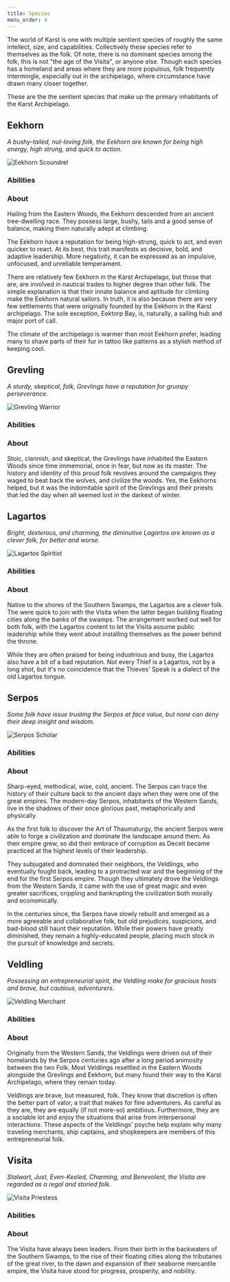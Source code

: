 ```yaml
---
title: Species
menu_order: 4
---
```



The world of Karst is one with multiple sentient species of roughly the same intellect, size, and capabilities. Collectively these species refer to themselves as the folk. Of note, there is no dominant species among the folk, this is not "the age of the Visita", or anyone else. Though each species has a homeland and areas where they are more populous, folk frequently intermingle, especially out in the archipelago, where circumstance have drawn many closer together.

These are the the sentient species that make up the primary inhabitants of the Karst Archipelago.

## Eekhorn

_A bushy-tailed, nut-loving folk, the Eekhorn are known for being high energy, high strung, and quick to action._

![Eekhorn Scoundrel](../../images/eekhorn-scoundrel.png)

### Abilities

<SpeciesAbilityDisplay species="Eekhorn" />

### About

Hailing from the Eastern Woods, the Eekhorn descended from an ancient tree-dwelling race. They possess large, bushy, tails and a good sense of balance, making them naturally adept at climbing.

The Eekhorn have a reputation for being high-strung, quick to act, and even quicker to react. At its best, this trait manifests as decisive, bold, and adaptive leadership. More negativity, it can be expressed as an impulsive, unfocused, and unreliable temperament.

There are relatively few Eekhorn in the Karst Archipelago, but those that are, are involved in nautical trades to higher degree than other folk. The simple explanation is that their innate balance and aptitude for climbing make the Eekhorn natural sailors. In truth, it is also because there are very few settlements that were originally founded by the Eekhorn in the Karst archipelago. The sole exception, Eektorp Bay, is, naturally, a sailing hub and major port of call.

The climate of the archipelago is warmer than most Eekhorn prefer, leading many to shave parts of their fur in tattoo like patterns as a stylish method of keeping cool.

## Grevling

_A sturdy, skeptical, folk, Grevlings have a reputation for grumpy perseverance._

![Grevling Warrior](../../images/grevling-warrior.png)

### Abilities

<SpeciesAbilityDisplay species="Grevling" />

### About

Stoic, clannish, and skeptical, the Grevlings have inhabited the Eastern Woods since time immemorial, once in fear, but now as its master. The history and identity of this proud folk revolves around the campaigns they waged to beat back the wolves, and civilize the woods. Yes, the Eekhorns helped, but it was the indomitable spirit of the Grevlings and their priests that led the day when all seemed lost in the darkest of winter.

## Lagartos

_Bright, dexterous, and charming, the diminutive Lagartos are known as a clever folk, for better and worse._

![Lagartos Spiritist](../../images/lagartos-spiritist.png)

### Abilities

<SpeciesAbilityDisplay species="Lagartos" />

### About

Native to the shores of the Southern Swamps, the Lagartos are a clever folk. The were quick to join with the Visita when the latter began building floating cities along the banks of the swamps. The arrangement worked out well for both folk, with the Lagartos content to let the Visita assume public leadership while they went about installing themselves as the power behind the throne.

While they are often praised for being industrious and busy, the Lagartos also have a bit of a bad reputation. Not every Thief is a Lagartos, not by a long shot, but it's no coincidence that the Thieves' Speak is a dialect of the old Lagartos tongue.

## Serpos

_Some folk have issue trusting the Serpos at face value, but none can deny their deep insight and wisdom._

![Serpos Scholar](../../images/serpos-scholar.png)

### Abilities

<SpeciesAbilityDisplay species="Serpos" />

### About

Sharp-eyed, methodical, wise, cold, ancient. The Serpos can trace the history of their culture back to the ancient days when they were one of the great empires. The modern-day Serpos, inhabitants of the Western Sands, live in the shadows of their once glorious past, metaphorically and physically.

As the first folk to discover the Art of Thaumaturgy, the ancient Serpos were able to forge a civilization and dominate the landscape around them. As their empire grew, so did their embrace of corruption as Deceit became practiced at the highest levels of their leadership.

They subjugated and dominated their neighbors, the Veldlings, who eventually fought back, leading to a protracted war and the beginning of the end for the first Serpos empire. Though they ultimately drove the Veldlings from the Western Sands, it came with the use of great magic and even greater sacrifices, crippling and bankrupting the civilization both morally and economically.

In the centuries since, the Serpos have slowly rebuilt and emerged as a more agreeable and collaborative folk, but old prejudices, suspicions, and bad-blood still haunt their reputation. While their powers have greatly diminished, they remain a highly-educated people, placing much stock in the pursuit of knowledge and secrets.

## Veldling

_Possessing an entrepreneurial spirit, the Veldling make for gracious hosts and brave, but cautious, adventurers._

![Veldling Merchant](../../images/veldling-merchant.png)

### Abilities

<SpeciesAbilityDisplay species="Veldling" />

### About

Originally from the Western Sands, the Veldlings were driven out of their homelands by the Serpos centuries ago after a long period animosity between the two Folk. Most Veldlings resettled in the Eastern Woods alongside the Grevlings and Eekhorn, but many found their way to the Karst Archipelago, where they remain today.

Veldlings are brave, but measured, folk. They know that discretion is often the better part of valor, a trait that makes for fine adventurers. As careful as they are, they are equally (if not more-so) ambitious. Furthermore, they are a sociable lot and enjoy the situations that arise from interpersonal interactions. These aspects of the Veldlings' psyche help explain why many traveling merchants, ship captains, and shopkeepers are members of this entrepreneurial folk.

## Visita

_Stalwart, Just, Even-Keeled, Charming, and Benevolent, the Visita are regarded as a regal and storied folk._

![Visita Priestess](../../images/visita-priestess.png)

### Abilities

<SpeciesAbilityDisplay species="Visita" />

### About

The Visita have always been leaders. From their birth in the backwaters of the Southern Swamps, to the rise of their floating cities along the tributaries of the great river, to the dawn and expansion of their seaborne mercantile empire, the Visita have stood for progress, prosperity, and nobility.
